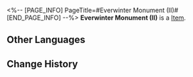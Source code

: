 <%-- [PAGE_INFO]
PageTitle=#Everwinter Monument (II)#
[END_PAGE_INFO] --%>
{{Item Infobox
|id          = 252368
|image       = Item Everwinter Monument (II).png{{subst:void|<!--$UPLOAD:<<SpriteOutput/Quest/PlanetFes/SwapCardPic/SwapCardPiece/2008_2.png>-<Item Everwinter Monument (II).png>-<Item Icons>>-->}}
|type        = 
|invCategory = 
|rarity      = 5
|effect      = 
|description = Complete a Memory Card set to gain buffs.
}}
{{Description|The trailblazing memories deep in your mind will provide inspiration to the game once you recall it in full.}}
'''Everwinter Monument (II)''' is a [[Item]].

==Other Languages==
{{Other Languages
|en   = Everwinter Monument (II)
|zhs  = 永冬铭碑-Ⅱ
|zht  = 永冬銘碑-Ⅱ
|ja   = 常冬の碑-II
|ko   = 영원한 겨울의 기념비-Ⅱ
|es   = Monumento del Siempreinvierno&nbsp;II
|fr   = Monument de l'Hiver éternel (II)
|ru   = Монумент вечнозимья II
|th   = Everwinter Monument II
|vi   = Tượng Đài Everwinter-II
|de   = Immerwintermonument (II)
|id   = Everwinter Monument II
|pt   = Monumento ao Inverno Eterno (II)
}}

==Change History==
{{Change History|3.2}}